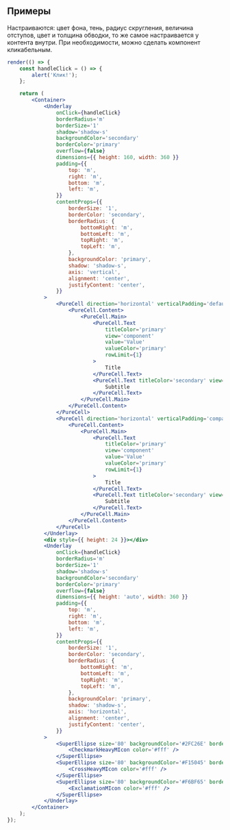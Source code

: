 ## Примеры

Настраиваются: цвет фона, тень, радиус скругления, величина отступов, цвет и толщина обводки, то же самое настраивается у контента внутри.
При необходимости, можно сделать компонент кликабельным.

```jsx live
render(() => {
    const handleClick = () => {
        alert('Клик!');
    };

    return (
        <Container>
            <Underlay
                onClick={handleClick}
                borderRadius='m'
                borderSize='1'
                shadow='shadow-s'
                backgroundColor='secondary'
                borderColor='primary'
                overflow={false}
                dimensions={{ height: 160, width: 360 }}
                padding={{
                    top: 'm',
                    right: 'm',
                    bottom: 'm',
                    left: 'm',
                }}
                contentProps={{
                    borderSize: '1',
                    borderColor: 'secondary',
                    borderRadius: {
                        bottomRight: 'm',
                        bottomLeft: 'm',
                        topRight: 'm',
                        topLeft: 'm',
                    },
                    backgroundColor: 'primary',
                    shadow: 'shadow-s',
                    axis: 'vertical',
                    alignment: 'center',
                    justifyContent: 'center',
                }}
            >
                <PureCell direction='horizontal' verticalPadding='default' horizontalPadding='both'>
                    <PureCell.Content>
                        <PureCell.Main>
                            <PureCell.Text
                                titleColor='primary'
                                view='component'
                                value='Value'
                                valueColor='primary'
                                rowLimit={1}
                            >
                                Title
                            </PureCell.Text>
                            <PureCell.Text titleColor='secondary' view='primary-small' rowLimit={1}>
                                Subtitle
                            </PureCell.Text>
                        </PureCell.Main>
                    </PureCell.Content>
                </PureCell>
                <PureCell direction='horizontal' verticalPadding='compact' horizontalPadding='both'>
                    <PureCell.Content>
                        <PureCell.Main>
                            <PureCell.Text
                                titleColor='primary'
                                view='component'
                                value='Value'
                                valueColor='primary'
                                rowLimit={1}
                            >
                                Title
                            </PureCell.Text>
                            <PureCell.Text titleColor='secondary' view='primary-small' rowLimit={1}>
                                Subtitle
                            </PureCell.Text>
                        </PureCell.Main>
                    </PureCell.Content>
                </PureCell>
            </Underlay>
            <div style={{ height: 24 }}></div>
            <Underlay
                onClick={handleClick}
                borderRadius='m'
                borderSize='1'
                shadow='shadow-s'
                backgroundColor='secondary'
                borderColor='primary'
                overflow={false}
                dimensions={{ height: 'auto', width: 360 }}
                padding={{
                    top: 'm',
                    right: 'm',
                    bottom: 'm',
                    left: 'm',
                }}
                contentProps={{
                    borderSize: '1',
                    borderColor: 'secondary',
                    borderRadius: {
                        bottomRight: 'm',
                        bottomLeft: 'm',
                        topRight: 'm',
                        topLeft: 'm',
                    },
                    backgroundColor: 'primary',
                    shadow: 'shadow-s',
                    axis: 'horizontal',
                    alignment: 'center',
                    justifyContent: 'center',
                }}
            >
                <SuperEllipse size='80' backgroundColor='#2FC26E' border={true}>
                    <CheckmarkHeavyMIcon color='#fff' />
                </SuperEllipse>
                <SuperEllipse size='80' backgroundColor='#F15045' border={true}>
                    <CrossHeavyMIcon color='#fff' />
                </SuperEllipse>
                <SuperEllipse size='80' backgroundColor='#F6BF65' border={true}>
                    <ExclamationMIcon color='#fff' />
                </SuperEllipse>
            </Underlay>
        </Container>
    );
});
```
